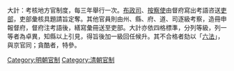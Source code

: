 {{unreferenced|time=2013-9-1}} 
大計：考核地方官制度，每三年舉行一次。[[布政司|布政司]]、[[按察使|按察使]]由督府寫出考語咨送[[吏部|吏部]]，吏部彙核具題請旨定奪。其他官員則由州、縣、府、道、司逐級考察，造冊申報督府，督府注考語後，繕寫彙冊送至吏部。大計亦依四格標準，分列等級，列一等者為卓異，知縣以上引見，得旨後加一級回任候升。其不合格者劾以「[[六法|六法]]」，與京官同；貪酷者，特參。
<!-- 本調用由 {{subst:Uncategorized/auto}} 自動產生。 -->

[[Category:明朝官制|Category:明朝官制]]
[[Category:清朝官制|Category:清朝官制]]